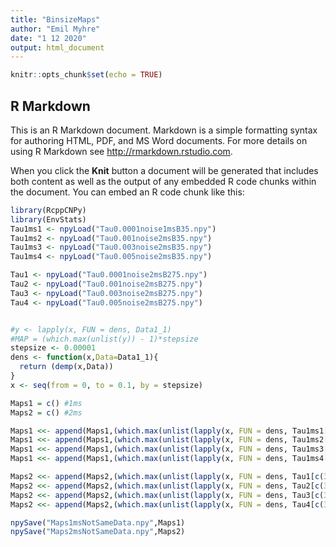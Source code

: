 ```yaml
---
title: "BinsizeMaps"
author: "Emil Myhre"
date: "1 12 2020"
output: html_document
---
```


```r
knitr::opts_chunk$set(echo = TRUE)
```

## R Markdown

This is an R Markdown document. Markdown is a simple formatting syntax for authoring HTML, PDF, and MS Word documents. For more details on using R Markdown see <http://rmarkdown.rstudio.com>.

When you click the **Knit** button a document will be generated that includes both content as well as the output of any embedded R code chunks within the document. You can embed an R code chunk like this:

```r
library(RcppCNPy)
library(EnvStats)
Tau1ms1 <- npyLoad("Tau0.0001noise1msB35.npy")
Tau1ms2 <- npyLoad("Tau0.001noise2msB35.npy")
Tau1ms3 <- npyLoad("Tau0.003noise2msB35.npy")
Tau1ms4 <- npyLoad("Tau0.005noise2msB35.npy")

Tau1 <- npyLoad("Tau0.0001noise2msB275.npy")
Tau2 <- npyLoad("Tau0.001noise2msB275.npy")
Tau3 <- npyLoad("Tau0.003noise2msB275.npy")
Tau4 <- npyLoad("Tau0.005noise2msB275.npy")


#y <- lapply(x, FUN = dens, Data1_1)
#MAP = (which.max(unlist(y)) - 1)*stepsize
stepsize <- 0.00001
dens <- function(x,Data=Data1_1){
  return (demp(x,Data))
}
x <- seq(from = 0, to = 0.1, by = stepsize)

Maps1 = c() #1ms 
Maps2 = c() #2ms 

Maps1 <<- append(Maps1,(which.max(unlist(lapply(x, FUN = dens, Tau1ms1[c(300:1500)]))) - 1)*stepsize)
Maps1 <<- append(Maps1,(which.max(unlist(lapply(x, FUN = dens, Tau1ms2[c(300:1500)]))) - 1)*stepsize)
Maps1 <<- append(Maps1,(which.max(unlist(lapply(x, FUN = dens, Tau1ms3[c(300:1500)]))) - 1)*stepsize)
Maps1 <<- append(Maps1,(which.max(unlist(lapply(x, FUN = dens, Tau1ms4[c(300:1500)]))) - 1)*stepsize)

Maps2 <<- append(Maps2,(which.max(unlist(lapply(x, FUN = dens, Tau1[c(300:1500)]))) - 1)*stepsize)
Maps2 <<- append(Maps2,(which.max(unlist(lapply(x, FUN = dens, Tau2[c(300:1500)]))) - 1)*stepsize)
Maps2 <<- append(Maps2,(which.max(unlist(lapply(x, FUN = dens, Tau3[c(300:1500)]))) - 1)*stepsize)
Maps2 <<- append(Maps2,(which.max(unlist(lapply(x, FUN = dens, Tau4[c(300:1500)]))) - 1)*stepsize)

npySave("Maps1msNotSameData.npy",Maps1)
npySave("Maps2msNotSameData.npy",Maps2)
```


